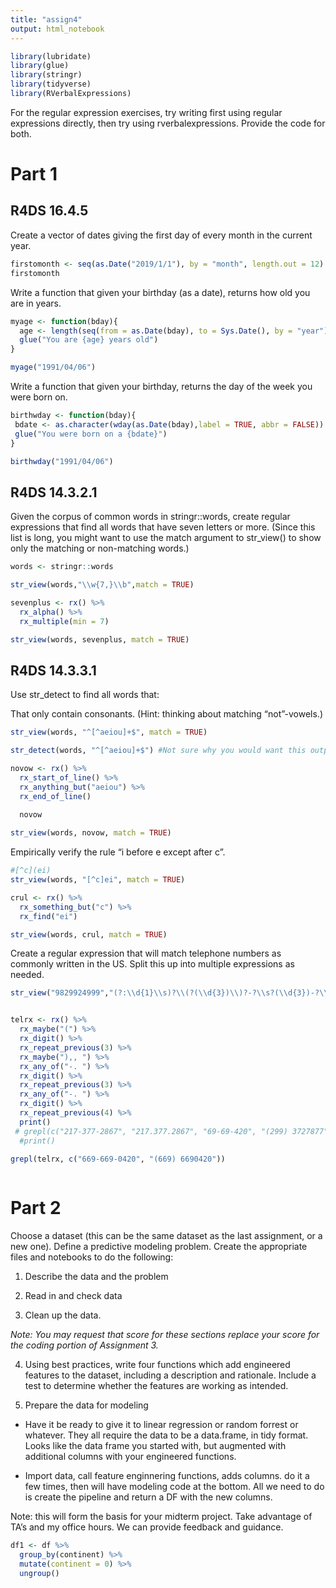 ```yaml
---
title: "assign4"
output: html_notebook
---
```


```r
library(lubridate)
library(glue)
library(stringr)
library(tidyverse)
library(RVerbalExpressions)
```

For the regular expression exercises, try writing first using regular expressions directly, then try using rverbalexpressions. Provide the code for both. 

# Part 1

## R4DS 16.4.5

Create a vector of dates giving the first day of every month in the current year. 

```r
firstomonth <- seq(as.Date("2019/1/1"), by = "month", length.out = 12)
firstomonth
```


Write a function that given your birthday (as a date), returns how old you are in years.

```r
myage <- function(bday){
  age <- length(seq(from = as.Date(bday), to = Sys.Date(), by = "year"))-1
  glue("You are {age} years old")
}

myage("1991/04/06")
```

Write a function that given your birthday, returns the day of the week you were born on. 

```r

birthwday <- function(bday){
 bdate <- as.character(wday(as.Date(bday),label = TRUE, abbr = FALSE))
 glue("You were born on a {bdate}")
}  

birthwday("1991/04/06")
```

## R4DS 14.3.2.1

Given the corpus of common words in stringr::words, create regular expressions that find all words that have seven letters or more. (Since this list is long, you might want to use the match argument to str_view() to show only the matching or non-matching words.)


```r
words <- stringr::words

str_view(words,"\\w{7,}\\b",match = TRUE)
```


```r

sevenplus <- rx() %>%
  rx_alpha() %>%
  rx_multiple(min = 7)

str_view(words, sevenplus, match = TRUE)

```


## R4DS 14.3.3.1

Use str_detect to find all words that:

That only contain consonants. (Hint: thinking about matching “not”-vowels.)

```r
str_view(words, "^[^aeiou]+$", match = TRUE)

str_detect(words, "^[^aeiou]+$") #Not sure why you would want this output, but it's what the question asked for.
```
```r
novow <- rx() %>%
  rx_start_of_line() %>% 
  rx_anything_but("aeiou") %>% 
  rx_end_of_line()
  
  novow

str_view(words, novow, match = TRUE)
```


Empirically verify the rule “i before e except after c”.

```r
#[^c](ei)
str_view(words, "[^c]ei", match = TRUE)

```

```r

crul <- rx() %>% 
  rx_something_but("c") %>% 
  rx_find("ei")

str_view(words, crul, match = TRUE)
```

Create a regular expression that will match telephone numbers as commonly written in the US. Split this up into multiple expressions as needed.

```r

str_view("9829924999","(?:\\d{1}\\s)?\\(?(\\d{3})\\)?-?\\s?(\\d{3})-?\\s?(\\d{4})") #The internet is very helpful



```
```r
telrx <- rx() %>%
  rx_maybe("(") %>% 
  rx_digit() %>% 
  rx_repeat_previous(3) %>% 
  rx_maybe("),, ") %>% 
  rx_any_of("-. ") %>% 
  rx_digit() %>% 
  rx_repeat_previous(3) %>% 
  rx_any_of("-. ") %>% 
  rx_digit() %>% 
  rx_repeat_previous(4) %>% 
  print()
 # grepl(c("217-377-2867", "217.377.2867", "69-69-420", "(299) 3727877")) %>% 
  #print()

grepl(telrx, c("669-669-0420", "(669) 6690420"))
 
```


# Part 2


Choose a dataset (this can be the same dataset as the last assignment, or a new one). Define a predictive modeling problem. Create the appropriate files and notebooks to do the following:

1. Describe the data and the problem

2. Read in and check data

2. Clean up the data. 

*Note: You may request that score for these sections replace your score for the coding portion of Assignment 3.*

4. Using best practices, write four functions which add engineered features to the dataset, including a description and rationale. Include a test to determine whether the features are working as intended. 

5. Prepare the data for modeling

- Have it be ready to give it to linear regression or random forrest or whatever. They all require the data to be a data.frame, in tidy format.  Looks like the data frame you started with, but augmented with additional columns with your engineered functions.

- Import data, call feature enginnering functions, adds columns. do it a few times, then will have modeling code at the bottom. 
All we need to do is create the pipeline and return a DF with the new columns. 

Note: this will form the basis for your midterm project. Take advantage of TA's and my office hours. We can provide feedback and guidance. 


```r
df1 <- df %>% 
  group_by(continent) %>% 
  mutate(continent = 0) %>% 
  ungroup()
  

```

